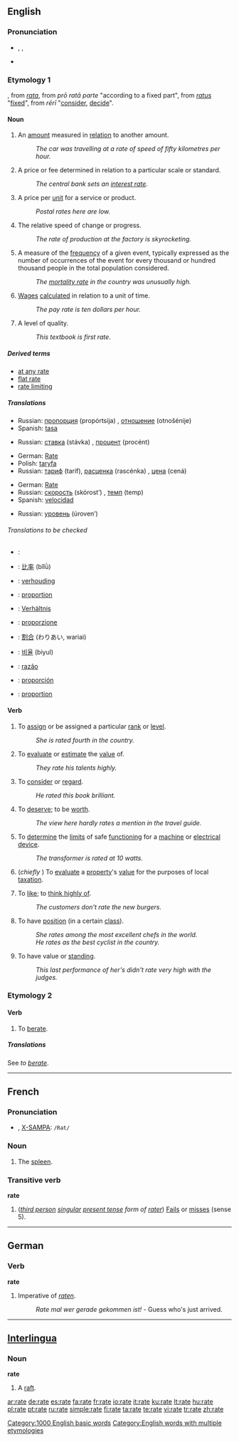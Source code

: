 {{see|raté}}
{{wikipedia|Rate (disambiguation)}}
==English==

===Pronunciation===
* {{IPA|/ɹeɪt/}}, {{SAMPA|/r\eIt/}}, {{enPR|r��āt}} <!-- :[[Rhymes: -eɪt]] except there aren't any... -->
* {{audio|en-us-rate.ogg|Audio (US)}}

===Etymology 1===
{{OF.}}, from {{ML.}} ''[[rata]]'', from {{L.}}''prō ratā parte'' "according to a fixed part", from ''[[ratus]]'' "[[fix]]ed", from ''rērī'' "[[consider]], [[decide]]".

====Noun====
{{wikipedia}}
{{en-noun}}

# An [[amount]] measured in [[relation]] to another amount.
#: ''The car was travelling at a rate of speed of fifty kilometres per hour.''
# A price or fee determined in relation to a particular scale or standard.
#: ''The central bank sets an [[interest rate]].''
# A price per [[unit]] for a service or product.
#: ''Postal rates here are low.''
# The relative speed of change or progress.
#: ''The rate of production at the factory is skyrocketing.''
# {{statistics}} A measure of the [[frequency]] of a given event, typically expressed as the number of occurrences of the event for every thousand or hundred thousand people in the total population considered.
#: ''The [[mortality rate]] in the country was unusually high.''
# [[wage|Wages]] [[calculate]]d in relation to a unit of time.
#: ''The pay rate is ten dollars per hour.''
# A level of quality.
#: ''This textbook is first rate''.

=====Derived terms=====
* [[at any rate]]
* [[flat rate]]
* [[rate limiting]]

=====Translations=====
{{trans-top|An amount measured in relation to another amount}}
* Russian: [[пропорция]] (propórtsija) {{f}}, [[отношение]] (otnošénije) {{n}}
* Spanish: [[tasa]] {{f}}
{{trans-mid}}
{{trans-bottom}}

{{trans-top|A price or fee determined in relation to a particular scale or standard}}
* Russian: [[ставка]] (stávka) {{f}}, [[процент]] (procént) {{m}}
{{trans-mid}}
{{trans-bottom}}

{{trans-top|A price per unit for a service or product}}
* German: [[Rate]] {{f}}
* Polish: [[taryfa]] {{f}}
* Russian: [[тариф]] (taríf), [[расценка]] (rascénka) {{f}}, [[цена]] (cená) {{f}}
{{trans-mid}}
{{trans-bottom}}

{{trans-top|relative speed}}
* German: [[Rate]] {{f}}
* Russian: [[скорость]] (skórost’) {{f}}, [[темп]] (temp) {{m}}
* Spanish: [[velocidad]] {{f}}
{{trans-mid}}
{{trans-bottom}}

{{trans-top|A measure of the frequency of a given event}}
* Russian: [[уровень]] (úroven’) {{m}}
{{trans-mid}}
{{trans-bottom}}

======Translations to be checked======
{{checktrans}}
{{trans-top|Ratio}}
* {{ttbc|Arabic}}: {{Arab|[[معدل]]}} {{IPAchar|(moʕáddal)}} {{m}}
* {{ttbc|Chinese}}: [[比率]] (bǐlǜ)
* {{ttbc|Dutch}}: [[verhouding]] {{f}}
* {{ttbc|French}}: [[proportion]] {{f}}
* {{ttbc|German}}: [[Verhältnis]] {{n}}
* {{ttbc|Italian}}: [[proporzione]] {{f}}
{{trans-mid}}
* {{ttbc|Japanese}}: [[割合]] (わりあい, wariai)
* {{ttbc|Korean}}: [[비율]] (biyul)
* {{ttbc|Portuguese}}: [[razão]] {{f}}
* {{ttbc|Spanish}}: [[proporción]] {{f}}
* {{ttbc|Swedish}}: [[proportion]] {{c}}
{{trans-bottom}}

====Verb====
{{en-verb|rat|ing}}

# {{transitive}} To [[assign]] or be assigned a particular [[rank]] or [[level]].
#: ''She is rated fourth in the country.''
# {{transitive}} To [[evaluate]] or [[estimate]] the [[value]] of.
#: ''They rate his talents highly.''
# {{transitive}} To [[consider]] or [[regard]].
#: ''He rated this book brilliant.''
# {{transitive}} To [[deserve]]; to be [[worth]].
#: ''The view here hardly rates a mention in the travel guide.''
# {{transitive}} To [[determine]] the [[limit]]s of safe [[function]]ing for a [[machine]] or [[electrical]] [[device]].
#: ''The transformer is rated at 10 watts.''
# {{transitive}} (''chiefly {{UK}}'') To [[evaluate]] a [[property]]'s [[value]] for the purposes of local [[taxation]].
# {{transitive}}  {{informal}} To [[like]]; to [[think highly of]].
#: ''The customers don't rate the new burgers.''
# {{intransitive}} To have [[position]] (in a certain [[class]]).
#: ''She rates among the most excellent chefs in the world.''
#: ''He rates as the best cyclist in the country.''
# {{intransitive}} To have value or [[standing]].
#: ''This last performance of her's didn't rate very high with the judges.''

===Etymology 2===

====Verb====
{{en-verb|rat|es}}

# {{transitive}} To [[berate]].

=====Translations=====
See ''to [[berate]]''.

[[Category:1000 English basic words]]
[[Category:English words with multiple etymologies]]

----

==French==

===Pronunciation===
* {{IPA|/ʁat/}}, [[w:X-SAMPA|X-SAMPA]]: <tt>/Rat/</tt>

===Noun===
{{fr-noun|f}}

# The [[spleen]].

===Transitive verb===
{{rfc-trverb|Transitive verb}}
'''rate'''

# (''[[third person]] [[singular]] [[present tense]] form of [[rater]]'') [[Fail]]s or [[miss]]es (sense 5).

----

==German==

===Verb===
'''rate'''

# Imperative of ''[[raten]]''.
#: ''Rate mal wer gerade gekommen ist!'' - Guess who's just arrived.

----

==[[Interlingua]]==

===Noun===
'''rate'''

# A [[raft]].

[[ar:rate]]
[[de:rate]]
[[es:rate]]
[[fa:rate]]
[[fr:rate]]
[[io:rate]]
[[it:rate]]
[[ku:rate]]
[[lt:rate]]
[[hu:rate]]
[[pl:rate]]
[[pt:rate]]
[[ru:rate]]
[[simple:rate]]
[[fi:rate]]
[[ta:rate]]
[[te:rate]]
[[vi:rate]]
[[tr:rate]]
[[zh:rate]]